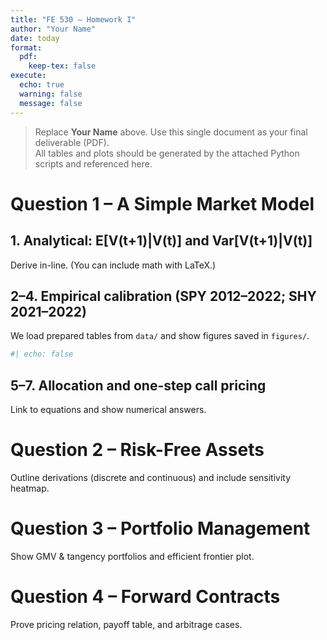 ```yaml
---
title: "FE 530 – Homework I"
author: "Your Name"
date: today
format:
  pdf:
    keep-tex: false
execute:
  echo: true
  warning: false
  message: false
---
```


> Replace **Your Name** above. Use this single document as your final deliverable (PDF).  
> All tables and plots should be generated by the attached Python scripts and referenced here.

# Question 1 – A Simple Market Model

## 1. Analytical: E[V(t+1)|V(t)] and Var[V(t+1)|V(t)]

Derive in-line. (You can include math with LaTeX.)

## 2–4. Empirical calibration (SPY 2012–2022; SHY 2021–2022)

We load prepared tables from `data/` and show figures saved in `figures/`.

```r
#| echo: false
```

## 5–7. Allocation and one-step call pricing

Link to equations and show numerical answers.

# Question 2 – Risk-Free Assets

Outline derivations (discrete and continuous) and include sensitivity heatmap.

# Question 3 – Portfolio Management

Show GMV & tangency portfolios and efficient frontier plot.

# Question 4 – Forward Contracts

Prove pricing relation, payoff table, and arbitrage cases.
